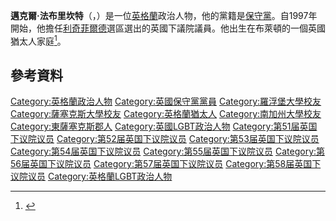'''邁克爾·法布里坎特'''（{{lang-en|Michael Fabricant}}，{{bd|1950年|6月12日}}）是一位[[英格蘭|英格蘭]]政治人物，他的黨籍是[[保守黨_(英國)|保守黨]]。自1997年開始，他擔任[[利奇菲爾德_(英國國會選區)|利奇菲爾德]]選區選出的英國下議院議員。他出生在布萊頓的一個英國猶太人家庭<ref name="JC">{{cite news |title= New Jewish ministers and the Miliband rivalry |author= Jessica Elgot |newspaper= [[The_Jewish_Chronicle|The Jewish Chronicle]] |date=  |url= http://www.thejc.com/news/uk-news/31823/new-jewish-ministers-and-miliband-rivalry |accessdate= 2016-03-06 |archive-date= 2018-09-22 |archive-url= https://web.archive.org/web/20180922111743/https://www.thejc.com/news/uk-news/31823/new-jewish-ministers-and-miliband-rivalry |dead-url= no }}</ref>。
==參考資料==
{{Reflist}}
{{DEFAULTSORT:Fabricant, Michael}}
[[Category:英格蘭政治人物|Category:英格蘭政治人物]]
[[Category:英國保守黨黨員|Category:英國保守黨黨員]]
[[Category:羅浮堡大學校友|Category:羅浮堡大學校友]]
[[Category:薩塞克斯大學校友|Category:薩塞克斯大學校友]]
[[Category:英格蘭猶太人|Category:英格蘭猶太人]]
[[Category:南加州大學校友|Category:南加州大學校友]]
[[Category:東薩塞克斯郡人|Category:東薩塞克斯郡人]]
[[Category:英國LGBT政治人物|Category:英國LGBT政治人物]]
[[Category:第51届英国下议院议员|Category:第51届英国下议院议员]]
[[Category:第52届英国下议院议员|Category:第52届英国下议院议员]]
[[Category:第53届英国下议院议员|Category:第53届英国下议院议员]]
[[Category:第54届英国下议院议员|Category:第54届英国下议院议员]]
[[Category:第55届英国下议院议员|Category:第55届英国下议院议员]]
[[Category:第56届英国下议院议员|Category:第56届英国下议院议员]]
[[Category:第57届英国下议院议员|Category:第57届英国下议院议员]]
[[Category:第58届英国下议院议员|Category:第58届英国下议院议员]]
[[Category:英格蘭LGBT政治人物|Category:英格蘭LGBT政治人物]]